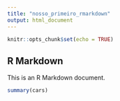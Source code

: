```yaml
---
title: "nosso_primeiro_rmarkdown"
output: html_document
---
```


```r
knitr::opts_chunk$set(echo = TRUE)
```

## R Markdown

This is an R Markdown document.

```r
summary(cars)
```